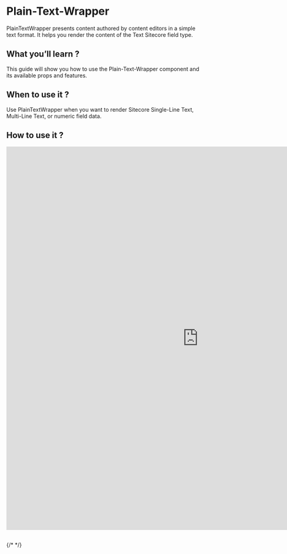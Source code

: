 
<Meta of={PlainTextWrapperStories} />

# Plain-Text-Wrapper

PlainTextWrapper presents content authored by content editors in a simple text format. It helps you render the content of the Text Sitecore field type.

## What you’ll learn ?

This guide will show you how to use the Plain-Text-Wrapper component and its available props and features.

## When to use it ?

Use PlainTextWrapper when you want to render Sitecore Single-Line Text, Multi-Line Text, or numeric field data.

## How to use it ?

<iframe
  src="https://xmc-hztl-foundation-storybook.vercel.app/?path=/story/helpers-sitecore-wrappers-plain-text-wrapper--default"
  width="1000"
  height="1000"
  frameborder="0"
></iframe>

##

{/* <Canvas of={CheckboxStories.Card} /> */}

